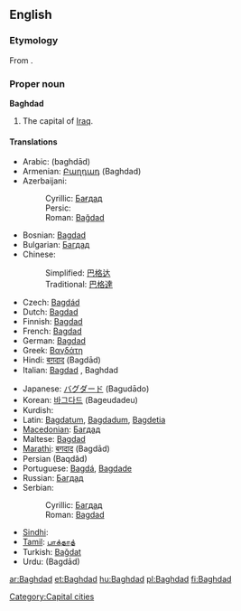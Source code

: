 {{wikipedia}}
==English==

===Etymology===
From {{Pers.}}.

===Proper noun===
'''Baghdad'''

# The capital of [[Iraq]].

====Translations====
{{top}}
* Arabic: {{ARchar|[[بغداد]]}} (baghdād)
* Armenian: [[Բաղդադ]] (Baghdad)
* Azerbaijani:
*: Cyrillic: [[Бағдад]]
*: Persic: {{FAchar|[[بغداد]]}}
*: Roman: [[Bağdad]]
* Bosnian: [[Bagdad]] {{m}}
* Bulgarian: [[Багдад]] {{m}}
* Chinese:
*: Simplified: [[巴格达]]
*: Traditional: [[巴格達]]
* Czech: [[Bagdád]] {{m}}
* Dutch: [[Bagdad]]
* Finnish: [[Bagdad]]
* French: [[Bagdad]]
* German: [[Bagdad]]
* Greek: [[Βαγδάτη]]
* Hindi: [[बग़दाद]] (Ba<u>g</u>dād)
* Italian: [[Bagdad]] {{f}}, Baghdad {{f}}
{{mid}}
* Japanese: [[バグダード]] (Bagudādo)
* Korean: [[바그다드]] (Bageudadeu)
* Kurdish: {{trad|ku|Bexda}} {{f}}
* Latin: [[Bagdatum]], [[Bagdadum]], [[Bagdetia]]
* [[Macedonian]]: [[Багдад]] {{m}}
* Maltese: [[Bagdad]]
* [[Marathi]]: [[बगदाद]] (Bagdād)
* Persian {{FAchar|[[بغداد]]}} (Baqdâd)
* Portuguese: [[Bagdá]], [[Bagdade]]
* Russian: [[Багдад]] {{m}}
* Serbian:
*: Cyrillic: [[Багдад]] {{m}}
*: Roman: [[Bagdad]] {{m}}
* [[Sindhi]]: {{SDchar|[[بغداد]]}} {{m}}
* [[Tamil]]: [[பாக்தாத்]]
* Turkish: [[Bağdat]]
* Urdu: {{URchar|[[بغداد]]}} (Ba<u>g</u>dād)
{{bottom}}

[[Category:Capital cities]]

[[ar:Baghdad]]
[[et:Baghdad]]
[[hu:Baghdad]]
[[pl:Baghdad]]
[[fi:Baghdad]]
